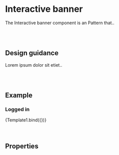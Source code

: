 

<Meta title='Components/Modules/Interactive banner' />

# Interactive banner

The Interactive banner component is an Pattern that..

<br />
<br />

## Design guidance

Lorem ipsum dolor sit etiet..

<br />
<br />

## Example

### Logged in


<Canvas>
	<Story
		name='Default'
    >
    	{Template1.bind({})}
    </Story>

</Canvas>

<br />
<br />

<br />

## Properties

<Props story='Default' />

<br />
<br />
